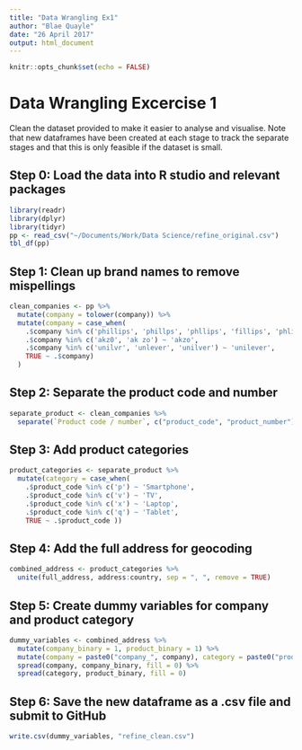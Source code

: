 ```yaml
---
title: "Data Wrangling Ex1"
author: "Blae Quayle"
date: "26 April 2017"
output: html_document
---
```


```r
knitr::opts_chunk$set(echo = FALSE)
```

# Data Wrangling Excercise 1

Clean the dataset provided to make it easier to analyse and visualise. Note that new dataframes have been created at each stage to track the separate stages and that this is only feasible if the dataset is small.

## Step 0: Load the data into R studio and relevant packages

```r
library(readr)
library(dplyr)
library(tidyr)
pp <- read_csv("~/Documents/Work/Data Science/refine_original.csv")
tbl_df(pp)
```

## Step 1: Clean up brand names to remove mispellings

```r
clean_companies <- pp %>%
  mutate(company = tolower(company)) %>% 
  mutate(company = case_when(
    .$company %in% c('phillips', 'phillps', 'phllips', 'fillips', 'phlips') ~ 'philips',
    .$company %in% c('akz0', 'ak zo') ~ 'akzo',
    .$company %in% c('unilvr', 'unlever', 'unilver') ~ 'unilever',
    TRUE ~ .$company)
  )
```

## Step 2: Separate the product code and number

```r
separate_product <- clean_companies %>%
  separate(`Product code / number`, c("product_code", "product_number"), sep = "-", remove = TRUE)
```

## Step 3: Add product categories

```r
product_categories <- separate_product %>%
  mutate(category = case_when( 
    .$product_code %in% c('p') ~ 'Smartphone',
    .$product_code %in% c('v') ~ 'TV',
    .$product_code %in% c('x') ~ 'Laptop',
    .$product_code %in% c('q') ~ 'Tablet',
    TRUE ~ .$product_code ))
```

## Step 4: Add the full address for geocoding

```r
combined_address <- product_categories %>%
  unite(full_address, address:country, sep = ", ", remove = TRUE)
```

## Step 5: Create dummy variables for company and product category

```r
dummy_variables <- combined_address %>%
  mutate(company_binary = 1, product_binary = 1) %>%
  mutate(company = paste0("company_", company), category = paste0("product_", category)) %>%
  spread(company, company_binary, fill = 0) %>%
  spread(category, product_binary, fill = 0)

```

## Step 6: Save the new dataframe as a .csv file and submit to GitHub

```r
write.csv(dummy_variables, "refine_clean.csv")
```

